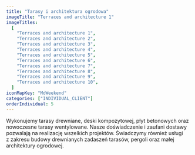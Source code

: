 ```yaml
---
title: "Tarasy i architektura ogrodowa"
imageTitle: "Terraces and architecture 1"
imageTitles:
  [
    "Terraces and architecture 1",
    "Terraces and architecture 2",
    "Terraces and architecture 3",
    "Terraces and architecture 4",
    "Terraces and architecture 5",
    "Terraces and architecture 6",
    "Terraces and architecture 7",
    "Terraces and architecture 8",
    "Terraces and architecture 9",
    "Terraces and architecture 10",
  ]
iconMapKey: "MdWeekend"
categories: ["INDIVIDUAL_CLIENT"]
orderIndividual: 5
---
```


Wykonujemy tarasy drewniane, deski kompozytowej, płyt betonowych oraz nowoczesne tarasy wentylowane. Nasze doświadczenie i&nbsp;zaufani dostawy pozwalają na realizację wszelkich projektów. Świadczymy również usługi z&nbsp;zakresu budowy drewnianych zadaszeń tarasów, pergoli oraz małej architektury ogrodowej.
